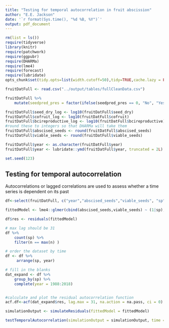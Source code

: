 ```yaml
---
title: "Testing for temporal autocorrelation in fruit abscission"
author: "E.E. Jackson"
date: '`r format(Sys.time(), "%d %B, %Y")`'
output: pdf_document 
---
```


```r
rm(list = ls())
require(tidyverse)
library(knitr)
require(patchwork)
require(ggpubr)
require(DHARMa)
require(lme4)
require(forecast)
require(lubridate)
opts_chunk$set(tidy.opts=list(width.cutoff=50),tidy=TRUE,cache.lazy = FALSE,cache = TRUE)
```

```r

fruitDatFull <- read.csv("../output/tables/fullCleanData.csv")

fruitDatFull %>%
	mutate(seedpred_pres = factor(ifelse(seedpred_pres == 0, "No", "Yes"))) -> fruitDatFull

fruitDatFull$seed_dry_log <- log10(fruitDatFull$seed_dry)
fruitDatFull$cofruit_log <- log10(fruitDatFull$cofruit)
fruitDatFull$bcireproductive_log <- log10(fruitDatFull$bcireproductive)
#round these to integers so that DHARMa will take them
fruitDatFull$abscised_seeds <- round(fruitDatFull$abscised_seeds)
fruitDatFull$viable_seeds <- round(fruitDatFull$viable_seeds)

fruitDatFull$year <- as.character(fruitDatFull$year)
fruitDatFull$year <- lubridate::ymd(fruitDatFull$year, truncated = 2L)

set.seed(123)
```

## Testing for temporal autocorrelation
Autocorrelations or lagged correlations are used to assess whether a time series is dependent on its past

```r

df<-select(fruitDatFull, c("year","abscised_seeds","viable_seeds", "sp"))

fittedModel <- lme4::glmer(cbind(abscised_seeds,viable_seeds) ~ (1|sp), data = df, family = binomial(logit) )

df$res <- residuals(fittedModel)

# max lag should be 31
df %>%
    count(sp) %>%
    filter(n == max(n) )

# order the dataset by time 
df <- df %>%
     arrange(sp, year)

# fill in the blanks
dat_expand <- df %>%
    group_by(sp) %>%
    complete(year = 1988:2018)


#calculate and plot the residual autocorrelation function
acf.df<-acf(dat_expand$res, lag.max = 31, na.action = na.pass, ci = 0)

simulationOutput <- simulateResiduals(fittedModel = fittedModel)

testTemporalAutocorrelation(simulationOutput = simulationOutput, time = fruitDatFull$year)
```